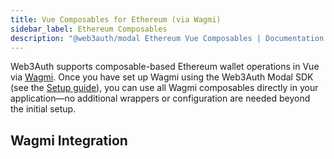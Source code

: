 ```yaml
---
title: Vue Composables for Ethereum (via Wagmi)
sidebar_label: Ethereum Composables
description: "@web3auth/modal Ethereum Vue Composables | Documentation - Web3Auth"
---
```



Web3Auth supports composable-based Ethereum wallet operations in Vue via [Wagmi](https://wagmi.sh/).
Once you have set up Wagmi using the Web3Auth Modal SDK (see the [Setup guide](#wagmi-integration)),
you can use all Wagmi composables directly in your application—no additional wrappers or
configuration are needed beyond the initial setup.

## Wagmi Integration

<VueWagmiIntegration />
